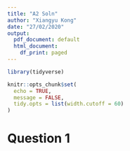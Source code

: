 ```yaml
---
title: "A2 Soln"
author: "Xiangyu Kong"
date: "27/02/2020"
output:
  pdf_document: default
  html_document:
    df_print: paged
---
```


```r
library(tidyverse)

knitr::opts_chunk$set(
  echo = TRUE,
  message = FALSE,
  tidy.opts = list(width.cutoff = 60)
)
```


# Question 1

<!-- \newpage -->
<!-- # Appendix -->

<!-- ```{r ref.label=knitr::all_labels(), echo = T, eval = F} -->
<!-- ``` -->
